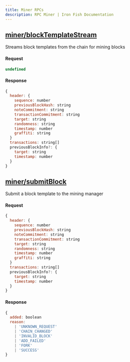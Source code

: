 ```yaml
---
title: Miner RPCs
description: RPC Miner | Iron Fish Documentation
---
```


## [miner/blockTemplateStream](https://github.com/iron-fish/ironfish/blob/master/ironfish/src/rpc/routes/mining/blockTemplateStream.ts)

Streams block templates from the chain for mining blocks

#### Request

```js
undefined
```

#### Response

```js
{
  header: {
    sequence: number
    previousBlockHash: string
    noteCommitment: string
    transactionCommitment: string
    target: string
    randomness: string
    timestamp: number
    graffiti: string
  }
  transactions: string[]
  previousBlockInfo?: {
    target: string
    timestamp: number
  }
}
```

## [miner/submitBlock](https://github.com/iron-fish/ironfish/blob/master/ironfish/src/rpc/routes/mining/submitBlock.ts)

Submit a block template to the mining manager

#### Request

```js
{
  header: {
    sequence: number
    previousBlockHash: string
    noteCommitment: string
    transactionCommitment: string
    target: string
    randomness: string
    timestamp: number
    graffiti: string
  }
  transactions: string[]
  previousBlockInfo?: {
    target: string
    timestamp: number
  }
}
```

#### Response

```js
{
  added: boolean
  reason:
    | 'UNKNOWN_REQUEST'
    | 'CHAIN_CHANGED'
    | 'INVALID_BLOCK'
    | 'ADD_FAILED'
    | 'FORK'
    | 'SUCCESS'
}
```

